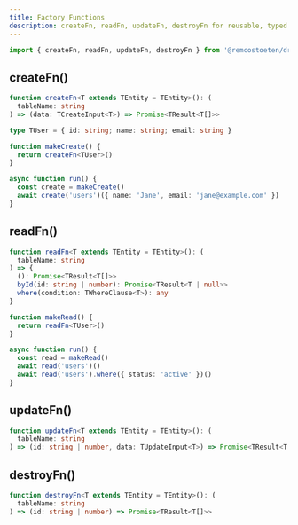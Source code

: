 ```yaml
---
title: Factory Functions
description: createFn, readFn, updateFn, destroyFn for reusable, typed CRUD.
---
```


```ts
import { createFn, readFn, updateFn, destroyFn } from '@remcostoeten/drizzleasy/server'
```

## createFn()

```ts
function createFn<T extends TEntity = TEntity>(): (
  tableName: string
) => (data: TCreateInput<T>) => Promise<TResult<T[]>>
```

```ts
type TUser = { id: string; name: string; email: string }

function makeCreate() {
  return createFn<TUser>()
}

async function run() {
  const create = makeCreate()
  await create('users')({ name: 'Jane', email: 'jane@example.com' })
}
```

## readFn()

```ts
function readFn<T extends TEntity = TEntity>(): (
  tableName: string
) => {
  (): Promise<TResult<T[]>>
  byId(id: string | number): Promise<TResult<T | null>>
  where(condition: TWhereClause<T>): any
}
```

```ts
function makeRead() {
  return readFn<TUser>()
}

async function run() {
  const read = makeRead()
  await read('users')()
  await read('users').where({ status: 'active' })()
}
```

## updateFn()

```ts
function updateFn<T extends TEntity = TEntity>(): (
  tableName: string
) => (id: string | number, data: TUpdateInput<T>) => Promise<TResult<T[]>>
```

## destroyFn()

```ts
function destroyFn<T extends TEntity = TEntity>(): (
  tableName: string
) => (id: string | number) => Promise<TResult<T[]>>
```

